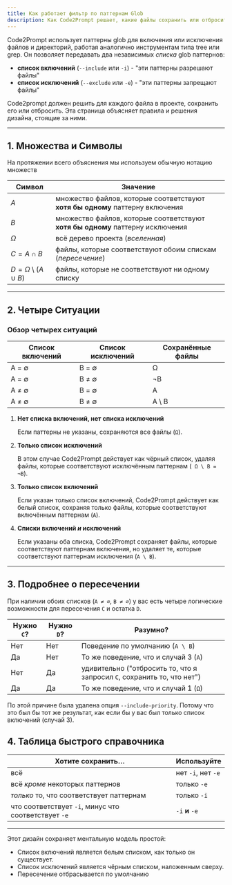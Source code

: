 ```yaml
---
title: Как работает фильтр по паттернам Glob
description: Как Code2Prompt решает, какие файлы сохранить или отбросить, используя glob включений (-i) и исключений (-e).
---
```


Code2Prompt использует паттерны glob для включения или исключения файлов и директорий, работая аналогично инструментам типа tree или grep. Он позволяет передавать два независимых _списка_ glob паттернов:

- **список включений** (`--include` или `-i`) - "эти паттерны разрешают файлы"
- **список исключений** (`--exclude` или `-e`) - "эти паттерны запрещают файлы"

Code2prompt должен решить для каждого файла в проекте, сохранить его или отбросить. Эта страница объясняет правила и решения дизайна, стоящие за ними.

---

## 1. Множества и Символы

На протяжении всего объяснения мы используем обычную нотацию множеств

| Символ                            | Значение                                                                       |
| --------------------------------- | ------------------------------------------------------------------------------ |
| $A$                               | множество файлов, которые соответствуют **хотя бы одному** паттерну включения  |
| $B$                               | множество файлов, которые соответствуют **хотя бы одному** паттерну исключения |
| $\Omega$                          | всё дерево проекта (_вселенная_)                                               |
| $C = A \cap B$                    | файлы, которые соответствуют обоим спискам (_пересечение_)                     |
| $D = \Omega \setminus (A \cup B)$ | файлы, которые не соответствуют ни одному списку                               |

---

## 2. Четыре Ситуации

### Обзор четырех ситуаций

| Список включений | Список исключений | Сохранённые файлы |
| ---------------- | ----------------- | ----------------- |
| A = ∅            | B = ∅             | Ω                 |
| A = ∅            | B ≠ ∅             | ¬B                |
| A ≠ ∅            | B = ∅             | A                 |
| A ≠ ∅            | B ≠ ∅             | A \ B             |

1. **Нет списка включений, нет списка исключений**

   Если паттерны не указаны, сохраняются все файлы (`Ω`).

2. **Только список исключений**

   В этом случае Code2Prompt действует как чёрный список, удаляя файлы, которые соответствуют исключённым паттернам (` Ω \ B = ¬B`).

3. **Только список включений**

   Если указан только список включений, Code2Prompt действует как белый список, сохраняя только файлы, которые соответствуют включённым паттернам (`A`).

4. **Списки включений _и_ исключений**

   Если указаны оба списка, Code2Prompt сохраняет файлы, которые соответствуют паттернам включения, но удаляет те, которые соответствуют паттернам исключения (`A \ B`).

---

## 3. Подробнее о пересечении

При наличии обоих списков (`A ≠ ∅`, `B ≠ ∅`) у вас есть четыре логические возможности
для пересечения `C` и остатка `D`.

| Нужно `C`? | Нужно `D`? | Разумно?                                                                |
| ---------- | ---------- | ----------------------------------------------------------------------- |
| Нет        | Нет        | Поведение по умолчанию (`A \ B`)                                        |
| Да         | Нет        | То же поведение, что и случай 3 (`A`)                                   |
| Нет        | Да         | удивительно ("отбросить то, что я запросил `C`, сохранить то, что нет") |
| Да         | Да         | То же поведение, что и случай 1 (`Ω`)                                   |

По этой причине была удалена опция `--include-priority`. Потому что это был бы тот же результат, как если бы у вас был только список включений (случай 3).

## 4. Таблица быстрого справочника

| Хотите сохранить…                                    | Используйте        |
| ---------------------------------------------------- | ------------------ |
| всё                                                  | нет `-i`, нет `-e` |
| всё _кроме_ некоторых паттернов                      | только `-e`        |
| _только_ то, что соответствует паттернам             | только `-i`        |
| что соответствует `-i`, минус что соответствует `-e` | `-i` **и** `-e`    |

---

Этот дизайн сохраняет ментальную модель простой:

- Список включений является белым списком, как только он существует.
- Список исключений является чёрным списком, наложенным сверху.
- Пересечение отбрасывается по умолчанию
